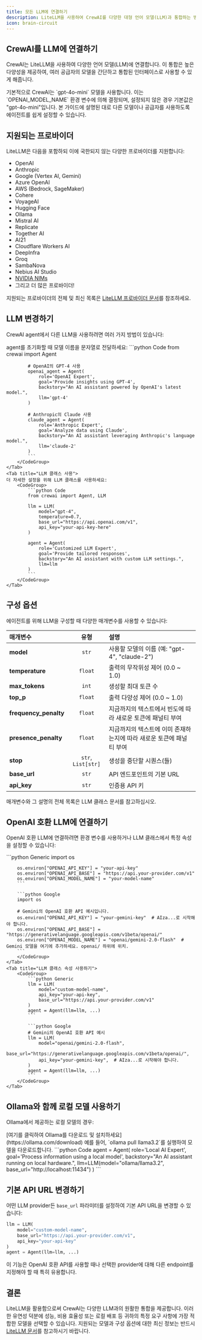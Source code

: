 ```yaml
---
title: 모든 LLM에 연결하기
description: LiteLLM을 사용하여 CrewAI를 다양한 대형 언어 모델(LLM)과 통합하는 방법에 대한 종합적인 가이드로, 지원되는 제공자와 구성 옵션을 포함합니다.
icon: brain-circuit
---
```


## CrewAI를 LLM에 연결하기

CrewAI는 LiteLLM을 사용하여 다양한 언어 모델(LLM)에 연결합니다. 이 통합은 높은 다양성을 제공하여, 여러 공급자의 모델을 간단하고 통합된 인터페이스로 사용할 수 있게 해줍니다.

<Note>
    기본적으로 CrewAI는 `gpt-4o-mini` 모델을 사용합니다. 이는 `OPENAI_MODEL_NAME` 환경 변수에 의해 결정되며, 설정되지 않은 경우 기본값은 "gpt-4o-mini"입니다.
    본 가이드에 설명된 대로 다른 모델이나 공급자를 사용하도록 에이전트를 쉽게 설정할 수 있습니다.
</Note>

## 지원되는 프로바이더

LiteLLM은 다음을 포함하되 이에 국한되지 않는 다양한 프로바이더를 지원합니다:

- OpenAI
- Anthropic
- Google (Vertex AI, Gemini)
- Azure OpenAI
- AWS (Bedrock, SageMaker)
- Cohere
- VoyageAI
- Hugging Face
- Ollama
- Mistral AI
- Replicate
- Together AI
- AI21
- Cloudflare Workers AI
- DeepInfra
- Groq
- SambaNova
- Nebius AI Studio
- [NVIDIA NIMs](https://docs.api.nvidia.com/nim/reference/models-1)
- 그리고 더 많은 프로바이더!

지원되는 프로바이더의 전체 및 최신 목록은 [LiteLLM 프로바이더 문서](https://docs.litellm.ai/docs/providers)를 참조하세요.

## LLM 변경하기

CrewAI agent에서 다른 LLM을 사용하려면 여러 가지 방법이 있습니다:

<Tabs>
    <Tab title="문자열 식별자 사용">
    agent를 초기화할 때 모델 이름을 문자열로 전달하세요:
        <CodeGroup>
            ```python Code
            from crewai import Agent

            # OpenAI의 GPT-4 사용
            openai_agent = Agent(
                role='OpenAI Expert',
                goal='Provide insights using GPT-4',
                backstory="An AI assistant powered by OpenAI's latest model.",
                llm='gpt-4'
            )

            # Anthropic의 Claude 사용
            claude_agent = Agent(
                role='Anthropic Expert',
                goal='Analyze data using Claude',
                backstory="An AI assistant leveraging Anthropic's language model.",
                llm='claude-2'
            )
            ```
        </CodeGroup>
    </Tab>
    <Tab title="LLM 클래스 사용">
    더 자세한 설정을 위해 LLM 클래스를 사용하세요:
        <CodeGroup>
            ```python Code
            from crewai import Agent, LLM

            llm = LLM(
                model="gpt-4",
                temperature=0.7,
                base_url="https://api.openai.com/v1",
                api_key="your-api-key-here"
            )

            agent = Agent(
                role='Customized LLM Expert',
                goal='Provide tailored responses',
                backstory="An AI assistant with custom LLM settings.",
                llm=llm
            )
            ```
        </CodeGroup>
    </Tab>
</Tabs>

## 구성 옵션

에이전트를 위해 LLM을 구성할 때 다양한 매개변수를 사용할 수 있습니다:

| 매개변수 | 유형 | 설명 |
|:----------|:-----:|:-------------|
| **model** | `str` | 사용할 모델의 이름 (예: "gpt-4", "claude-2") |
| **temperature** | `float` | 출력의 무작위성 제어 (0.0 ~ 1.0) |
| **max_tokens** | `int` | 생성할 최대 토큰 수 |
| **top_p** | `float` | 출력 다양성 제어 (0.0 ~ 1.0) |
| **frequency_penalty** | `float` | 지금까지의 텍스트에서 빈도에 따라 새로운 토큰에 패널티 부여 |
| **presence_penalty** | `float` | 지금까지의 텍스트에 이미 존재하는지에 따라 새로운 토큰에 패널티 부여 |
| **stop** | `str`, `List[str]` | 생성을 중단할 시퀀스(들) |
| **base_url** | `str` | API 엔드포인트의 기본 URL |
| **api_key** | `str` | 인증용 API 키 |

매개변수와 그 설명의 전체 목록은 LLM 클래스 문서를 참고하십시오.

## OpenAI 호환 LLM에 연결하기

OpenAI 호환 LLM에 연결하려면 환경 변수를 사용하거나 LLM 클래스에서 특정 속성을 설정할 수 있습니다:

<Tabs>
    <Tab title="환경 변수 사용하기">
        <CodeGroup>
        ```python Generic
        import os

        os.environ["OPENAI_API_KEY"] = "your-api-key"
        os.environ["OPENAI_API_BASE"] = "https://api.your-provider.com/v1"
        os.environ["OPENAI_MODEL_NAME"] = "your-model-name"
        ```

        ```python Google
        import os

        # Gemini의 OpenAI 호환 API 예시입니다.
        os.environ["OPENAI_API_KEY"] = "your-gemini-key"  # AIza...로 시작해야 합니다.
        os.environ["OPENAI_API_BASE"] = "https://generativelanguage.googleapis.com/v1beta/openai/"
        os.environ["OPENAI_MODEL_NAME"] = "openai/gemini-2.0-flash"  # Gemini 모델을 여기에 추가하세요. openai/ 하위에 위치.
        ```
        </CodeGroup>
    </Tab>
    <Tab title="LLM 클래스 속성 사용하기">
        <CodeGroup>
            ```python Generic
            llm = LLM(
                model="custom-model-name",
                api_key="your-api-key",
                base_url="https://api.your-provider.com/v1"
            )
            agent = Agent(llm=llm, ...)
            ```

            ```python Google
            # Gemini의 OpenAI 호환 API 예시
            llm = LLM(
                model="openai/gemini-2.0-flash",
                base_url="https://generativelanguage.googleapis.com/v1beta/openai/",
                api_key="your-gemini-key",  # AIza...로 시작해야 합니다.
            )
            agent = Agent(llm=llm, ...)
            ```
        </CodeGroup>
    </Tab>
</Tabs>

## Ollama와 함께 로컬 모델 사용하기

Ollama에서 제공하는 로컬 모델의 경우:

<Steps>
    <Step title="Ollama 다운로드 및 설치">
    [여기를 클릭하여 Ollama를 다운로드 및 설치하세요](https://ollama.com/download)
    </Step>
    <Step title="원하는 모델 가져오기">
    예를 들어, `ollama pull llama3.2`를 실행하여 모델을 다운로드합니다.
    </Step>
    <Step title="에이전트 구성">
        <CodeGroup>
        ```python Code
            agent = Agent(
                role='Local AI Expert',
                goal='Process information using a local model',
                backstory="An AI assistant running on local hardware.",
                llm=LLM(model="ollama/llama3.2", base_url="http://localhost:11434")
            )
            ```
        </CodeGroup>
    </Step>
</Steps>

## 기본 API URL 변경하기

어떤 LLM provider든 `base_url` 파라미터를 설정하여 기본 API URL을 변경할 수 있습니다:

```python Code
llm = LLM(
    model="custom-model-name",
    base_url="https://api.your-provider.com/v1",
    api_key="your-api-key"
)
agent = Agent(llm=llm, ...)
```

이 기능은 OpenAI 호환 API를 사용할 때나 선택한 provider에 대해 다른 endpoint를 지정해야 할 때 특히 유용합니다.

## 결론

LiteLLM을 활용함으로써 CrewAI는 다양한 LLM과의 원활한 통합을 제공합니다. 이러한 유연성 덕분에 성능, 비용 효율성 또는 로컬 배포 등 귀하의 특정 요구 사항에 가장 적합한 모델을 선택할 수 있습니다. 지원되는 모델과 구성 옵션에 대한 최신 정보는 반드시 [LiteLLM 문서](https://docs.litellm.ai/docs/)를 참고하시기 바랍니다.